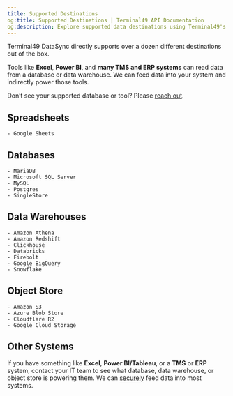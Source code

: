 ```yaml
---
title: Supported Destinations
og:title: Supported Destinations | Terminal49 API Documentation
og:description: Explore supported data destinations using Terminal49's API to sync container data efficiently.
---
```

Terminal49 DataSync directly supports over a dozen different destinations out of the box.

Tools like **Excel**, **Power BI**, and **many TMS and ERP systems** can read data from a database or data warehouse. We can feed data into your system and indirectly power those tools.

Don’t see your supported database or tool? Please [reach out](https://www.terminal49.com/contact).


## Spreadsheets
    - Google Sheets

## Databases
    - MariaDB
    - Microsoft SQL Server
    - MySQL
    - Postgres
    - SingleStore

## Data Warehouses
    - Amazon Athena
    - Amazon Redshift
    - Clickhouse
    - Databricks
    - Firebolt
    - Google BigQuery
    - Snowflake

## Object Store
    - Amazon S3
    - Azure Blob Store
    - Cloudflare R2
    - Google Cloud Storage

## Other Systems

If you have something like **Excel**, **Power BI/Tableau**, or a **TMS** or **ERP** system, contact your IT team to see what database, data warehouse, or object store is powering them. We can [securely](https://help.terminal49.com/en/articles/7988732-security-considerations-for-terminal49-datasync) feed data into most systems.


